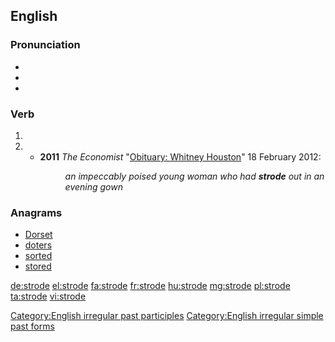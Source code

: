 ==English==

===Pronunciation===
* {{audio|en-us-strode.ogg|Audio (US)|lang=en}}
* {{IPA|/ˈstɹoʊd/|lang=en}}
* {{rhymes|əʊd|lang=en}}

===Verb===
{{head|en|verb form}}

# {{en-simple past of|stride}}
# {{past participle of|stride|lang=en}}
#*'''2011''' ''The Economist'' "[http://www.economist.com/node/21547749 Obituary: Whitney Houston]" 18 February 2012:
#*:''an impeccably poised young woman who had '''strode''' out in an evening gown''

===Anagrams===
* [[Dorset#English|Dorset]]
* [[doters#English|doters]]
* [[sorted#English|sorted]]
* [[stored#English|stored]]

[[Category:English irregular past participles]]
[[Category:English irregular simple past forms]]

[[de:strode]]
[[el:strode]]
[[fa:strode]]
[[fr:strode]]
[[hu:strode]]
[[mg:strode]]
[[pl:strode]]
[[ta:strode]]
[[vi:strode]]
